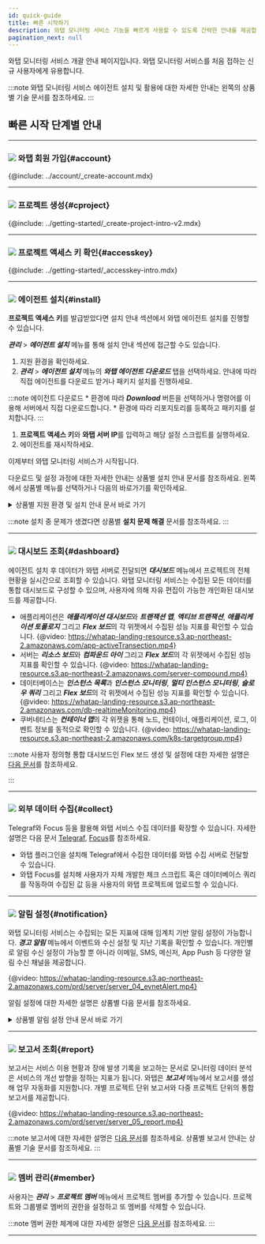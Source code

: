 ```yaml
---
id: quick-guide
title: 빠른 시작하기
description: 와탭 모니터링 서비스 기능을 빠르게 사용할 수 있도록 간략한 안내를 제공합니다.
pagination_next: null
---
```


와탭 모니터링 서비스 개괄 안내 페이지입니다. 와탭 모니터링 서비스를 처음 접하는 신규 사용자에게 유용합니다.

:::note
와탭 모니터링 서비스 에이전트 설치 및 활용에 대한 자세한 안내는 왼쪽의 상품별 기술 문서를 참조하세요.
:::

## 빠른 시작 단계별 안내

----

### ![](/img/number-01.png) 와탭 회원 가입{#account}

{@include: ../account/_create-account.mdx}

----

### ![](/img/number-02.png) 프로젝트 생성{#cproject}

{@include: ../getting-started/_create-project-intro-v2.mdx}

----

### ![](/img/number-03.png) 프로젝트 액세스 키 확인{#accesskey}

{@include: ../getting-started/_accesskey-intro.mdx}

----

### ![](/img/number-04.png) 에이전트 설치{#install}

<!-- 공통 안내로 적용되지 않는 경우가 많아서 상품군 링크 제공? -->

**프로젝트 액세스 키**를 발급받았다면 설치 안내 섹션에서 와탭 에이전트 설치를 진행할 수 있습니다. 

***관리*** > ***에이전트 설치*** 메뉴를 통해 설치 안내 섹션에 접근할 수도 있습니다.

1. 지원 환경을 확인하세요. 
1. ***관리*** > ***에이전트 설치*** 메뉴의 ***와탭 에이전트 다운로드*** 탭을 선택하세요. 안내에 따라 직접 에이전트를 다운로드 받거나 패키지 설치를 진행하세요.

  :::note 에이전트 다운로드
    * 환경에 따라 ***Download*** 버튼을 선택하거나 명령어를 이용해 서버에서 직접 다운로드합니다.
    * 환경에 따라 리포지토리를 등록하고 패키지를 설치합니다.
  :::
1. **프로젝트 액세스 키**와 **와탭 서버 IP**를 입력하고 해당 설정 스크립트를 실행하세요.  
1. 에이전트를 재시작하세요. 

이제부터 와탭 모니터링 서비스가 시작됩니다. 

다운로드 및 설정 과정에 대한 자세한 안내는 상품별 설치 안내 문서를 참조하세요. 왼쪽에서 상품별 메뉴를 선택하거나 다음의 바로가기를 확인하세요.

<details>
<summary>상품별 지원 환경 및 설치 안내 문서 바로 가기</summary>

* **Java**
  * [지원 환경](../java/supported-spec)
  * [에이전트 설치](../java/install-agent)
* **PHP**
  * [지원 환경](../php/supported-spec)
  * [에이전트 설치](../php/install-agent)
* **Node.js**
  * [지원 환경](../nodejs/supported-spec)
  * [에이전트 설치](../nodejs/install-agent)
* **Python**
  * [지원 환경](../python/supported-spec)
  * [에이전트 설치](../python/install-agent)
* **.NET**
  * [지원 환경](../dotnet/supported-spec)
  * [에이전트 설치](../dotnet/install-agent)
* **Golang**
  * [지원 환경](../golang/supported-spec)
  * [에이전트 설치](../golang/install-agent)
* **Server**
  * [지원 환경](../server/supported-spec)
  * [에이전트 설치](../server/install-agent)
* **Kubernetes**
  * [지원 환경](../kubernetes/supported-spec)
  * [에이전트 설치](../kubernetes/install) 
* **PostgreSQL**
  * [지원 환경](../postgresql/db-monitoring-support)
  * [에이전트 설치](../postgresql/install-db-agent)
* **Oracle**
  * [지원 환경](../oracle/db-monitoring-support)
  * [에이전트 설치](../oracle/install-db-agent)
* **MySQL**
  * [지원 환경](../mysql/db-monitoring-support)
  * [에이전트 설치](../mysql/install-db-agent)
* **MS SQL Server**
  * [지원 환경](../mssql/db-monitoring-support)
  * [에이전트 설치](../mssql/install-db-agent)
* **Tibero**
  * [지원 환경](../tibero/db-monitoring-support)
  * [에이전트 설치](../tibero/install-db-agent)
* **CUBRID**
  * [지원 환경](../cubrid/db-monitoring-support)
  * [에이전트 설치](../cubrid/install-db-agent)
* **Altibase**
  * [지원 환경](../altibase/db-monitoring-support)
  * [에이전트 설치](../altibase/install-db-agent)
* **Redis**
  * [지원 환경](../redis/db-monitoring-support)
  * [에이전트 설치](../redis/install-db-agent)
* **MongoDB**
  * [지원 환경](../mongodb/db-monitoring-support)
  * [에이전트 설치](../mongodb/install-db-agent)
* [URL](../url/url-install)
* **클라우드** 
  * [Amazon ECS](../amazon-ecs/install-agent)
  * [Amazon Cloudwatch](../amazon-cloudwatch/install-agent)
  * [Azure Monitor](../azure/install-agent)
  * [Naver Cloud Monitoring](../ncloud/install-agent)
  * [Oracle Cloud Monitor](../oracle-cloud/install-agent)
* [Log](../log/log-function)

</details> 

:::note
설치 중 문제가 생겼다면 상품별 **설치 문제 해결** 문서를 참조하세요.
:::

----

### ![](/img/number-05.png) 대시보드 조회{#dashboard}

에이전트 설치 후 데이터가 와탭 서버로 전달되면 ***대시보드*** 메뉴에서 프로젝트의 전체 현황을 실시간으로 조회할 수 있습니다. 와탭 모니터링 서비스는 수집된 모든 데이터를 통합 대시보드로 구성할 수 있으며, 사용자에 의해 자유 편집이 가능한 개인화된 대시보드를 제공합니다.

* 애플리케이션은 ***애플리케이션 대시보드***와 ***트랜잭션 맵***, ***액티브 트랜잭션***, ***애플리케이션 토폴로지*** 그리고 ***Flex 보드***의 각 위젯에서 수집된 성능 지표를 확인할 수 있습니다.
{@video: https://whatap-landing-resource.s3.ap-northeast-2.amazonaws.com/app-activeTransection.mp4}
* 서버는 ***리소스 보드***와 ***컴파운드 아이*** 그리고 ***Flex 보드***의 각 위젯에서 수집된 성능 지표를 확인할 수 있습니다.
{@video: https://whatap-landing-resource.s3.ap-northeast-2.amazonaws.com/server-compound.mp4}
* 데이터베이스는 ***인스턴스 목록***과 ***인스턴스 모니터링***, ***멀티 인스턴스 모니터링***, ***슬로우 쿼리*** 그리고 ***Flex 보드***의 각 위젯에서 수집된 성능 지표를 확인할 수 있습니다.
{@video: https://whatap-landing-resource.s3.ap-northeast-2.amazonaws.com/db-realtimeMonitoring.mp4}
* 쿠버네티스는 ***컨테이너 맵***의 각 위젯을 통해 노드, 컨테이너, 애플리케이션, 로그, 이벤트 정보를 동적으로 확인할 수 있습니다.
{@video: https://whatap-landing-resource.s3.ap-northeast-2.amazonaws.com/k8s-targetgroup.mp4}

:::note
사용자 정의형 통합 대시보드인 Flex 보드 생성 및 설정에 대한 자세한 설명은 [다음 문서](../java/flex-board)를 참조하세요.
<!-- * 대시보드 위젯을 비롯한 자세한 설명은 상품별 다음 문서([애플리케이션](../java/learn-apm-main-menu), [서버](../server/learn-main-menu), [데이터베이스](../db/learn-db-main-menu), [쿠버네티스](../kubernetes/learn-kubernetes-main-menu))를 참조하세요. -->
<!-- * VR 타입 아이템 안내는 기술 문서 페이지 개편 이후 클라우드 메뉴에서 확인할 수 있습니다.-->
:::

<!-- 대시보드 안내를 대시보드 메뉴 안내만 할 지 아니면 에이전트 주요 메뉴 안내로 활용할지?  -->
<!-- 로그 모니터링, URL 모니터링, 클라우드 모니터링 등 각 성능 지표 조회 방식 취합하기? -->

----

### ![](/img/number-06.png) 외부 데이터 수집{#collect}

<!-- 텔레그라프, 포커스 -->
Telegraf와 Focus 등을 활용해 와탭 서비스 수집 데이터를 확장할 수 있습니다. 자세한 설명은 다음 문서 [Telegraf](../telegraf/introduction.mdx), [Focus](../focus/introduction.mdx)를 참조하세요.

* 와탭 플러그인을 설치해 Telegraf에서 수집한 데이터를 와탭 수집 서버로 전달할 수 있습니다.
* 와탭 Focus를 설치해 사용자가 자체 개발한 체크 스크립트 혹은 데이터베이스 쿼리를 작동하여 수집된 값 등을 사용자의 와탭 프로젝트에 업로드할 수 있습니다.

----

### ![](/img/ic-number-07.svg) 알림 설정{#notification}

와탭 모니터링 서비스는 수집되는 모든 지표에 대해 임계치 기반 알림 설정이 가능합니다. ***경고 알림*** 메뉴에서 이벤트와 수신 설정 및 지난 기록을 확인할 수 있습니다. 개인별로 알림 수신 설정이 가능할 뿐 아니라 이메일, SMS, 메신저, App Push 등 다양한 알림 수신 채널을 제공합니다. 
<!-- 와탭 모니터링 서비스는 이메일, SMS, 메신저, App Push 등 사용자가 선호하는 수단을 선택하여 알림을 수신할 수 있습니다. -->

{@video: https://whatap-landing-resource.s3.ap-northeast-2.amazonaws.com/prd/server/server_04_evnetAlert.mp4}

알림 설정에 대한 자세한 설명은 상품별 다음 문서를 참조하세요. 

<details>
<summary>상품별 알림 설정 안내 문서 바로 가기 </summary>

* [Java](../java/apm-set-notice)
* [PHP](../php/apm-set-notice)
* [Node.js](../nodejs/apm-set-notice)
* [Python](../python/apm-set-notice)
* [.NET](../dotnet/apm-set-notice)
* [Golang](../golang/apm-set-notice)
* [Server](../server/set-notice)
* [PostgreSQL](../postgresql/db-set-notice)
* [Oracle](../oracle/db-set-notice)
* [MySQL](../mysql/db-set-notice)
* [MS SQL Server](../mssql/db-set-notice)
* [Tibero](../tibero/db-set-notice)
* [CUBRID](../cubrid/db-set-notice)
* [Altibase](../altibase/db-set-notice)
* [Redis](../redis/db-set-notice)
* [MongoDB](../mongodb/db-set-notice) 
* [Kubernetes](../kubernetes/set-notice)
* [URL](../url/url-event)
* [Amazon CloudWatch](../amazon-cloudwatch/set-notice)
* [Amazon ECS](../amazon-ecs/set-notice)
* [Azure Monitor](../azure/set-notice)
* [Naver Cloud Monitoring](../ncloud/set-notice)
* [Oracle Cloudd Monitor](../oracle-cloud/set-notice)
* [Log](../log/set-notice)

</details>

----

### ![](/img/ic-number-08.svg) 보고서 조회{#report}

보고서는 서비스 이용 현황과 장애 발생 기록을 보고하는 문서로 모니터링 데이터 분석은 서비스의 개선 방향을 정하는 지표가 됩니다. 와탭은 ***보고서*** 메뉴에서 보고서를 생성해 업무 자동화를 지원합니다. 개별 프로젝트 단위 보고서와 다중 프로젝트 단위의 통합 보고서를 제공합니다.

{@video: https://whatap-landing-resource.s3.ap-northeast-2.amazonaws.com/prd/server/server_05_report.mp4}

:::note
보고서에 대한 자세한 설명은 [다음 문서](../java/report-intro)를 참조하세요. 상품별 보고서 안내는 상품별 기술 문서를 참조하세요.
:::

----

### ![](/img/ic-number-09.svg) 멤버 관리{#member}

사용자는 ***관리*** > ***프로젝트 멤버*** 메뉴에서 프로젝트 멤버를 추가할 수 있습니다. 프로젝트와 그룹별로 멤버의 권한을 설정하고 또 멤버를 삭제할 수 있습니다.  

:::note
멤버 권한 체계에 대한 자세한 설명은 [다음 문서](../project/project-structure#project-auth)를 참조하세요.
:::

----

<!--## 참고 자료

* 와탭 모니터링 서비스 기능 문의는 support@whatap.io로 보내주세요.
* 
-->
<!-- 단계 표현 재기술 필요 다음 단계? 다음 순서? -->
